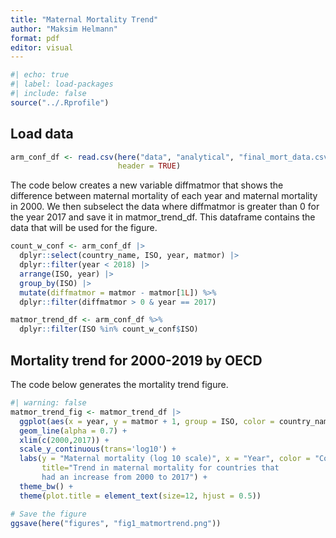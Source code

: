 ```yaml
---
title: "Maternal Mortality Trend"
author: "Maksim Helmann"
format: pdf
editor: visual
---
```



```r
#| echo: true
#| label: load-packages
#| include: false
source("../.Rprofile")
```

## Load data

```r
arm_conf_df <- read.csv(here("data", "analytical", "final_mort_data.csv"), 
                        header = TRUE)
```

The code below creates a new variable diffmatmor that shows the difference between maternal mortality of each year and maternal mortality in 2000. We then subselect the data where diffmatmor is greater than 0 for the year 2017 and save it in matmor_trend_df. This dataframe contains the data that will be used for the figure.
```r
count_w_conf <- arm_conf_df |>
  dplyr::select(country_name, ISO, year, matmor) |>
  dplyr::filter(year < 2018) |>
  arrange(ISO, year) |>
  group_by(ISO) |>
  mutate(diffmatmor = matmor - matmor[1L]) %>% 
  dplyr::filter(diffmatmor > 0 & year == 2017)

matmor_trend_df <- arm_conf_df %>% 
  dplyr::filter(ISO %in% count_w_conf$ISO)

```


## Mortality trend for 2000-2019 by OECD

The code below generates the mortality trend figure.
```r
#| warning: false
matmor_trend_fig <- matmor_trend_df |>
  ggplot(aes(x = year, y = matmor + 1, group = ISO, color = country_name)) +
  geom_line(alpha = 0.7) +
  xlim(c(2000,2017)) +
  scale_y_continuous(trans='log10') + 
  labs(y = "Maternal mortality (log 10 scale)", x = "Year", color = "Country", 
       title="Trend in maternal mortality for countries that
       had an increase from 2000 to 2017") + 
  theme_bw() +
  theme(plot.title = element_text(size=12, hjust = 0.5))

# Save the figure
ggsave(here("figures", "fig1_matmortrend.png"))
```


